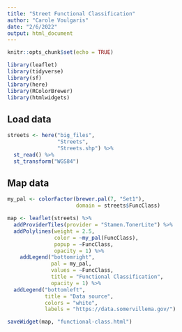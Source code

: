 ```yaml
---
title: "Street Functional Classification"
author: "Carole Voulgaris"
date: "2/6/2022"
output: html_document
---
```


```r
knitr::opts_chunk$set(echo = TRUE)
```


```r
library(leaflet)
library(tidyverse)
library(sf)
library(here)
library(RColorBrewer)
library(htmlwidgets)
```

## Load data

```r
streets <- here("big_files",
                "Streets",
                "Streets.shp") %>%
  st_read() %>%
  st_transform("WGS84")
```

## Map data

```r
my_pal <- colorFactor(brewer.pal(7, "Set1"), 
                      domain = streets$FuncClass)

map <- leaflet(streets) %>%
  addProviderTiles(provider = "Stamen.TonerLite") %>%
  addPolylines(weight = 2.5,
               color = ~my_pal(FuncClass),
               popup = ~FuncClass,
               opacity = 1) %>%
    addLegend("bottomright", 
              pal = my_pal, 
              values = ~FuncClass,
              title = "Functional Classification",
              opacity = 1) %>%
  addLegend("bottomleft",
            title = "Data source",
            colors = "white",
            labels = "https://data.somervillema.gov/")

saveWidget(map, "functional-class.html")
```

